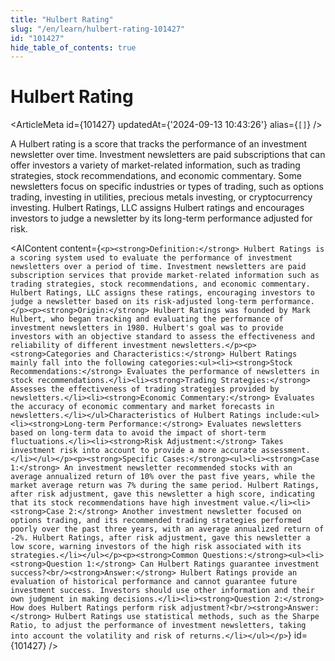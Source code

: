 ```yaml
---
title: "Hulbert Rating"
slug: "/en/learn/hulbert-rating-101427"
id: "101427"
hide_table_of_contents: true
---
```



# Hulbert Rating

<ArticleMeta id={101427} updatedAt={'2024-09-13 10:43:26'} alias={`[]`} />
<div className='border-solid border-b border-t-0 my-4 border-[var(--ifm-color-gray-300)]' />

A Hulbert rating is a score that tracks the performance of an investment newsletter over time. Investment newsletters are paid subscriptions that can offer investors a variety of market-related information, such as trading strategies, stock recommendations, and economic commentary. Some newsletters focus on specific industries or types of trading, such as options trading, investing in utilities, precious metals investing, or cryptocurrency investing. Hulbert Ratings, LLC assigns Hulbert ratings and encourages investors to judge a newsletter by its long-term performance adjusted for risk.

<AIContent content={`<p><strong>Definition:</strong> Hulbert Ratings is a scoring system used to evaluate the performance of investment newsletters over a period of time. Investment newsletters are paid subscription services that provide market-related information such as trading strategies, stock recommendations, and economic commentary. Hulbert Ratings, LLC assigns these ratings, encouraging investors to judge a newsletter based on its risk-adjusted long-term performance.</p><p><strong>Origin:</strong> Hulbert Ratings was founded by Mark Hulbert, who began tracking and evaluating the performance of investment newsletters in 1980. Hulbert's goal was to provide investors with an objective standard to assess the effectiveness and reliability of different investment newsletters.</p><p><strong>Categories and Characteristics:</strong> Hulbert Ratings mainly fall into the following categories:<ul><li><strong>Stock Recommendations:</strong> Evaluates the performance of newsletters in stock recommendations.</li><li><strong>Trading Strategies:</strong> Assesses the effectiveness of trading strategies provided by newsletters.</li><li><strong>Economic Commentary:</strong> Evaluates the accuracy of economic commentary and market forecasts in newsletters.</li></ul>Characteristics of Hulbert Ratings include:<ul><li><strong>Long-term Performance:</strong> Evaluates newsletters based on long-term data to avoid the impact of short-term fluctuations.</li><li><strong>Risk Adjustment:</strong> Takes investment risk into account to provide a more accurate assessment.</li></ul></p><p><strong>Specific Cases:</strong><ul><li><strong>Case 1:</strong> An investment newsletter recommended stocks with an average annualized return of 10% over the past five years, while the market average return was 7% during the same period. Hulbert Ratings, after risk adjustment, gave this newsletter a high score, indicating that its stock recommendations have high investment value.</li><li><strong>Case 2:</strong> Another investment newsletter focused on options trading, and its recommended trading strategies performed poorly over the past three years, with an average annualized return of -2%. Hulbert Ratings, after risk adjustment, gave this newsletter a low score, warning investors of the high risk associated with its strategies.</li></ul></p><p><strong>Common Questions:</strong><ul><li><strong>Question 1:</strong> Can Hulbert Ratings guarantee investment success?<br/><strong>Answer:</strong> Hulbert Ratings provide an evaluation of historical performance and cannot guarantee future investment success. Investors should use other information and their own judgment in making decisions.</li><li><strong>Question 2:</strong> How does Hulbert Ratings perform risk adjustment?<br/><strong>Answer:</strong> Hulbert Ratings use statistical methods, such as the Sharpe Ratio, to adjust the performance of investment newsletters, taking into account the volatility and risk of returns.</li></ul></p>`} id={101427} />
